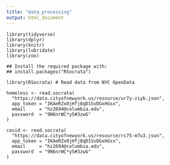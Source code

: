 ```yaml
---
title: "data_processing"
output: html_document
---
```


```library
library(tidyverse)
library(dplyr)
library(knitr)
library(lubridate)
library(zoo)

## Install the required package with:
## install.packages("RSocrata")

library(RSocrata) # Read data from NYC OpenData
```

```read_data
homeless <- read.socrata(
  "https://data.cityofnewyork.us/resource/ur7y-ziyb.json",
  app_token = "IKAeRZx0jHfj8qD1SvDGxHGsx",
  email     = "hz2694@columbia.edu",
  password  = "9N6nrWC*y5#3zwG"
)

covid <- read.socrata(
  "https://data.cityofnewyork.us/resource/rc75-m7u3.json",
  app_token = "IKAeRZx0jHfj8qD1SvDGxHGsx",
  email     = "hz2694@columbia.edu",
  password  = "9N6nrWC*y5#3zwG"
)
```

```data_process

```